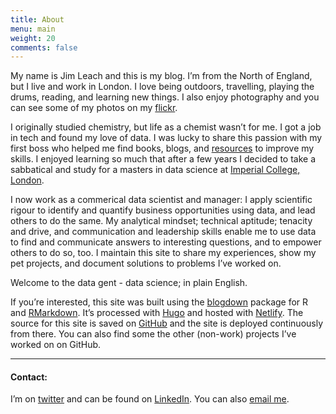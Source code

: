 ```yaml
---
title: About
menu: main
weight: 20
comments: false
---
```


My name is Jim Leach and this is my blog. I'm from the North of England, but I live and work in London. I love being outdoors, travelling, playing the drums, reading, and learning new things. I also enjoy photography and you can see some of my photos on my [flickr](https://www.flickr.com/photos/jimleach89/).

I originally studied chemistry, but life as a chemist wasn't for me. I got a job in tech and found my love of data. I was lucky to share this passion with my first boss who helped me find books, blogs, and [resources](https://www.coursera.org/specializations/jhu-data-science) to improve my skills. I enjoyed learning so much that after a few years I decided to take a sabbatical and study for a masters in data science at [Imperial College, London](http://wwwf.imperial.ac.uk/business-school/programmes/msc-business-analytics/).

I now work as a commerical data scientist and manager: I apply scientific rigour to identify and quantify business opportunities using data, and lead others to do the same. My analytical mindset; technical aptitude; tenacity and drive, and communication and leadership skills enable me to use data to find and communicate answers to interesting questions, and to empower others to do so, too. I maintain this site to share my experiences, show my pet projects, and document solutions to problems I've worked on. 

Welcome to the data gent - data science; in plain English.

If you're interested, this site was built using the [blogdown](https://github.com/rstudio/blogdown) package for R and [RMarkdown](http://rmarkdown.rstudio.com/). It's processed with [Hugo](https://gohugo.io/) and hosted with [Netlify](https://www.netlify.com/). The source for this site is saved on [GitHub](https://github.com/jim89/thedatagent) and the site is deployed continuously from there. You can also find some the other (non-work) projects I've worked on on GitHub. 

***

#### Contact:

I'm on [twitter](https://twitter.com/leach_jim) and can be found on [LinkedIn](https://www.linkedin.com/in/jim-leach-77028b59). You can also [email me](mailto:jimmy22theave@gmail.com).



